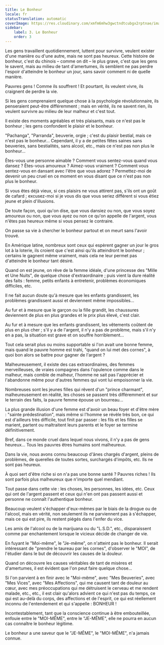 ```yaml
---
title: Le Bonheur
locale: fr
statusTranslation: automatic
coverImage: https://res.cloudinary.com/xmfm6mhw3gwctndtcubgx2rptnae/image/upload/v1741354419/small_cover_la_gran_rebelion_28716e29d2.webp
sidebar:
    label: 3. Le Bonheur
    order: 3
---
```

Les gens travaillent quotidiennement, luttent pour survivre, veulent exister d'une manière ou d'une autre, mais ne sont pas heureux. Cette histoire de bonheur, c'est du chinois – comme on dit – le plus grave, c'est que les gens le savent, mais au milieu de tant d'amertumes, ils semblent ne pas perdre l'espoir d'atteindre le bonheur un jour, sans savoir comment ni de quelle manière.

Pauvres gens ! Comme ils souffrent ! Et pourtant, ils veulent vivre, ils craignent de perdre la vie.

Si les gens comprenaient quelque chose à la psychologie révolutionnaire, ils penseraient peut-être différemment ; mais en vérité, ils ne savent rien, ils veulent survivre au milieu de leur malheur et c'est tout.

Il existe des moments agréables et très plaisants, mais ce n'est pas le bonheur ; les gens confondent le plaisir et le bonheur.

"Pachanga", "Parranda", beuverie, orgie ; c'est du plaisir bestial, mais ce n'est pas le bonheur... Cependant, il y a de petites fêtes saines sans beuveries, sans bestialités, sans alcool, etc., mais ce n'est pas non plus le bonheur...

Êtes-vous une personne aimable ? Comment vous sentez-vous quand vous dansez ? Êtes-vous amoureux ? Aimez-vous vraiment ? Comment vous sentez-vous en dansant avec l'être que vous adorez ? Permettez-moi de devenir un peu cruel en ce moment en vous disant que ce n'est pas non plus le bonheur.

Si vous êtes déjà vieux, si ces plaisirs ne vous attirent pas, s'ils ont un goût de cafard ; excusez-moi si je vous dis que vous seriez différent si vous étiez jeune et plein d'illusions.

De toute façon, quoi qu'on dise, que vous dansiez ou non, que vous soyez amoureux ou non, que vous ayez ou non ce qu'on appelle de l'argent, vous n'êtes pas heureux même si vous pensez le contraire.

On passe sa vie à chercher le bonheur partout et on meurt sans l'avoir trouvé.

En Amérique latine, nombreux sont ceux qui espèrent gagner un jour le gros lot à la loterie, ils croient que c'est ainsi qu'ils atteindront le bonheur ; certains le gagnent même vraiment, mais cela ne leur permet pas d'atteindre le bonheur tant désiré.

Quand on est jeune, on rêve de la femme idéale, d'une princesse des "Mille et Une Nuits", de quelque chose d'extraordinaire ; puis vient la dure réalité des faits : femme, petits enfants à entretenir, problèmes économiques difficiles, etc.

Il ne fait aucun doute qu'à mesure que les enfants grandissent, les problèmes grandissent aussi et deviennent même impossibles...

Au fur et à mesure que le garçon ou la fille grandit, les chaussures deviennent de plus en plus grandes et le prix plus élevé, c'est clair.

Au fur et à mesure que les enfants grandissent, les vêtements coûtent de plus en plus cher ; s'il y a de l'argent, il n'y a pas de problème, mais s'il n'y en a pas, la situation est grave et on souffre horriblement...

Tout cela serait plus ou moins supportable si l'on avait une bonne femme, mais quand le pauvre homme est trahi, "quand on lui met des cornes", à quoi bon alors se battre pour gagner de l'argent ?

Malheureusement, il existe des cas extraordinaires, des femmes merveilleuses, de vraies compagnes dans l'opulence comme dans le malheur, mais comble de malheur, l'homme ne sait pas l'apprécier et l'abandonne même pour d'autres femmes qui vont lui empoisonner la vie.

Nombreuses sont les jeunes filles qui rêvent d'un "prince charmant", malheureusement en réalité, les choses se passent très différemment et sur le terrain des faits, la pauvre femme épouse un bourreau...

La plus grande illusion d'une femme est d'avoir un beau foyer et d'être mère : "sainte prédestination", mais même si l'homme se révèle très bon, ce qui est d'ailleurs très difficile, tout finit par passer : les fils et les filles se marient, partent ou maltraitent leurs parents et le foyer se termine définitivement.

Bref, dans ce monde cruel dans lequel nous vivons, il n'y a pas de gens heureux... Tous les pauvres êtres humains sont malheureux.

Dans la vie, nous avons connu beaucoup d'ânes chargés d'argent, pleins de problèmes, de querelles de toutes sortes, surchargés d'impôts, etc. Ils ne sont pas heureux.

À quoi sert d'être riche si on n'a pas une bonne santé ? Pauvres riches ! Ils sont parfois plus malheureux que n'importe quel mendiant.

Tout passe dans cette vie : les choses, les personnes, les idées, etc. Ceux qui ont de l'argent passent et ceux qui n'en ont pas passent aussi et personne ne connaît l'authentique bonheur.

Beaucoup veulent s'échapper d'eux-mêmes par le biais de la drogue ou de l'alcool, mais en vérité, non seulement ils ne parviennent pas à s'échapper, mais ce qui est pire, ils restent piégés dans l'enfer du vice.

Les amis de l'alcool ou de la marijuana ou du "L.S.D.", etc., disparaissent comme par enchantement lorsque le vicieux décide de changer de vie.

En fuyant le "Moi-même", le "Je-même", on n'atteint pas le bonheur. Il serait intéressant de "prendre le taureau par les cornes", d'observer le "MOI", de l'étudier dans le but de découvrir les causes de la douleur.

Quand on découvre les causes véritables de tant de misères et d'amertumes, il est évident que l'on peut faire quelque chose...

Si l'on parvient à en finir avec le "Moi-même", avec "Mes Beuveries", avec "Mes Vices", avec "Mes Affections", qui me causent tant de douleur au cœur, avec mes préoccupations qui me détruisent le cerveau et me rendent malade, etc., etc., il est clair qu'alors advient ce qui n'est pas du temps, ce qui est au-delà du corps, des affections et de l'esprit, ce qui est réellement inconnu de l'entendement et qui s'appelle : BONHEUR !

Incontestablement, tant que la conscience continue à être embouteillée, enfouie entre le "MOI-MÊME", entre le "JE-MÊME", elle ne pourra en aucun cas connaître le bonheur légitime.

Le bonheur a une saveur que le "JE-MÊME", le "MOI-MÊME", n'a jamais connue.

